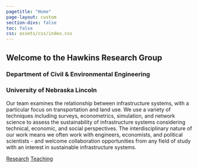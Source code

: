 ```yaml
---
pagetitle: "Home"
page-layout: custom
section-divs: false
toc: false
css: assets/css/index.css
---
```


::: {.hero-banner}

::: {.content-block}

::: {.hero-text}

# Welcome to the Hawkins Research Group

### Department of Civil & Environmental Engineering
### University of Nebraska Lincoln

Our team examines the relationship between infrastructure systems, with a particular focus on transportation and land use. We use a variety of techniques including surveys, econometrics, simulation, and network science to assess the sustainability of infrastructure systems considering technical, economic, and social perspectives. The interdisciplinary nature of our work means we often work with engineers, economists, and political scientists - and welcome collaboration opportunities from any field of study with an interest in sustainable infrastructure systems.

::: {.hero-buttons}
[Research](research/research.qmd){.btn-action-primary .btn-action .btn .btn-success .btn-lg role="button" #btn-hero-primary}
[Teaching](teaching/teaching.qmd){#btn-guide .btn-action .btn .btn-info .btn-lg role="button" #btn-hero-secondary}


::: 
:::

::: 
:::

